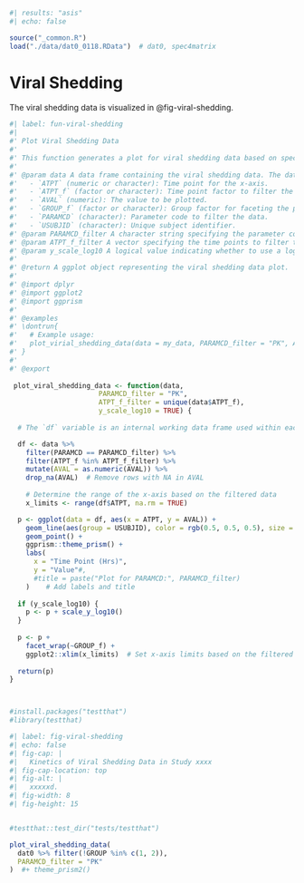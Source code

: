 ```r
#| results: "asis"
#| echo: false

source("_common.R")
load("./data/dat0_0118.RData")  # dat0, spec4matrix

```

# Viral Shedding {#sec-viral-shedding-analysis}

The viral shedding data is visualized in @fig-viral-shedding.

```r
#| label: fun-viral-shedding
#| 
#' Plot Viral Shedding Data
#'
#' This function generates a plot for viral shedding data based on specified filters and parameters.
#'
#' @param data A data frame containing the viral shedding data. The data frame should include the following columns:
#'   - `ATPT` (numeric or character): Time point for the x-axis.
#'   - `ATPT_f` (factor or character): Time point factor to filter the data.
#'   - `AVAL` (numeric): The value to be plotted.
#'   - `GROUP_f` (factor or character): Group factor for faceting the plot.
#'   - `PARAMCD` (character): Parameter code to filter the data. 
#'   - `USUBJID` (character): Unique subject identifier.
#' @param PARAMCD_filter A character string specifying the parameter code to filter the data. Default is "PK".
#' @param ATPT_f_filter A vector specifying the time points to filter the data. Default is unique values of `ATPT_f` in the data.
#' @param y_scale_log10 A logical value indicating whether to use a log10 scale for the y-axis. Default is TRUE.
#'
#' @return A ggplot object representing the viral shedding data plot.
#'
#' @import dplyr
#' @import ggplot2
#' @import ggprism
#'
#' @examples
#' \dontrun{
#'   # Example usage:
#'   plot_virial_shedding_data(data = my_data, PARAMCD_filter = "PK", ATPT_f_filter = c("Day 1", "Day 2"), y_scale_log10 = TRUE)
#' }
#'
#' @export
 
 plot_viral_shedding_data <- function(data, 
                      PARAMCD_filter = "PK", 
                      ATPT_f_filter = unique(data$ATPT_f),     
                      y_scale_log10 = TRUE) {
  
  # The `df` variable is an internal working data frame used within each function.

  df <- data %>%  
    filter(PARAMCD == PARAMCD_filter) %>% 
    filter(ATPT_f %in% ATPT_f_filter) %>% 
    mutate(AVAL = as.numeric(AVAL)) %>% 
    drop_na(AVAL)  # Remove rows with NA in AVAL
  
    # Determine the range of the x-axis based on the filtered data
    x_limits <- range(df$ATPT, na.rm = TRUE)

  p <- ggplot(data = df, aes(x = ATPT, y = AVAL)) +
    geom_line(aes(group = USUBJID), color = rgb(0.5, 0.5, 0.5), size = 1, alpha = 0.3) + 
    geom_point() + 
    ggprism::theme_prism() +
    labs(
      x = "Time Point (Hrs)", 
      y = "Value"#, 
      #title = paste("Plot for PARAMCD:", PARAMCD_filter)
    )    # Add labels and title
  
  if (y_scale_log10) {
    p <- p + scale_y_log10()
  }
  
  p <- p + 
    facet_wrap(~GROUP_f) + 
    ggplot2::xlim(x_limits)  # Set x-axis limits based on the filtered data
  
  return(p)
}



#install.packages("testthat")
#library(testthat)

```

```r
#| label: fig-viral-shedding
#| echo: false
#| fig-cap: |
#|   Kinetics of Viral Shedding Data in Study xxxx 
#| fig-cap-location: top
#| fig-alt: |
#|   xxxxxd.  
#| fig-width: 8
#| fig-height: 15  


#testthat::test_dir("tests/testthat")

plot_viral_shedding_data(
  dat0 %>% filter(!GROUP %in% c(1, 2)), 
  PARAMCD_filter = "PK"
)  #+ theme_prism2()

 

```